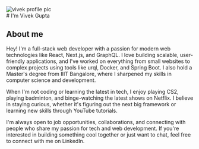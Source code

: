 
<div className="flex justify-center mt-10">
    <Image src="/assets/me.jpg" alt="vivek profile pic" width={150} height={150} quality={100} className="rounded-full"/>
</div>



<div className="max-w-[500px] mx-auto px-2 mt-5">
<div className="flex flex-col justify-center items-center">
# I'm Vivek Gupta
<MyRoles />
</div>

## About me
Hey! I&apos;m a full-stack web developer with a passion for modern web technologies like React, Next.js, and GraphQL. I love building scalable, user-friendly applications, and I&apos;ve worked on everything from small websites to complex projects using tools like urql, Docker, and Spring Boot. I also hold a Master&apos;s degree from IIIT Bangalore, where I sharpened my skills in computer science and development.

When I&apos;m not coding or learning the latest in tech, I enjoy playing CS2, playing badminton, and binge-watching the latest shows on Netflix. I believe in staying curious, whether it&apos;s figuring out the next big framework or learning new skills through YouTube tutorials.

I&apos;m always open to job opportunities, collaborations, and connecting with people who share my passion for tech and web development. If you&apos;re interested in building something cool together or just want to chat, feel free to connect with me on <Link href='https://www.linkedin.com/in/vivek-gupta137/' alt="Vivek's linkedIn page" target="_blank" className="hover:underline">LinkedIn</Link>.
</div>
